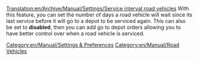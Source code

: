 [[Translation:en/Archive/Manual/Settings/Service interval road vehicles]]
With this feature, you can set the number of days a road vehicle will wait since its last service before it will go to a depot to be serviced again. This can also be set to '''disabled''', then you can add go to depot orders allowing you to have better control over when a road vehicle is serviced.
[[Category:en/Manual/Settings & Preferences]]
[[Category:en/Manual/Road Vehicles]]
{{en/Stub}}